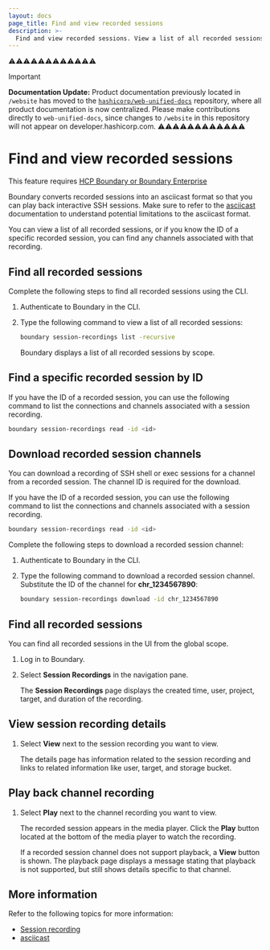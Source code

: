 ```yaml
---
layout: docs
page_title: Find and view recorded sessions
description: >-
  Find and view recorded sessions. View a list of all recorded sessions, or search for a specific recording. Download recorded sessions to meet compliance needs.
---
```


⚠️⚠️⚠️⚠️⚠️⚠️⚠️⚠️⚠️⚠️⚠️⚠️
> [!IMPORTANT]  
> **Documentation Update:** Product documentation previously located in `/website` has moved to the [`hashicorp/web-unified-docs`](https://github.com/hashicorp/web-unified-docs) repository, where all product documentation is now centralized. Please make contributions directly to `web-unified-docs`, since changes to `/website` in this repository will not appear on developer.hashicorp.com.
⚠️⚠️⚠️⚠️⚠️⚠️⚠️⚠️⚠️⚠️⚠️⚠️

# Find and view recorded sessions

<EnterpriseAlert product="boundary">This feature requires <a href="https://www.hashicorp.com/products/boundary">HCP Boundary or Boundary Enterprise</a></EnterpriseAlert>

Boundary converts recorded sessions into an asciicast format so that you can play back interactive SSH sessions.
Make sure to refer to the [asciicast](/boundary/docs/session-recording#asciicast) documentation to understand potential limitations to the asciicast format.

You can view a list of all recorded sessions, or if you know the ID of a specific recorded session, you can find any channels associated with that recording.

<Tabs>
<Tab heading="CLI">

## Find all recorded sessions

Complete the following steps to find all recorded sessions using the CLI.

1. Authenticate to Boundary in the CLI.
1. Type the following command to view a list of all recorded sessions:

   ```bash
   boundary session-recordings list -recursive
   ```

   Boundary displays a list of all recorded sessions by scope.

## Find a specific recorded session by ID

If you have the ID of a recorded session, you can use the following command to list the connections and channels associated with a session recording.

```bash
boundary session-recordings read -id <id>
```

## Download recorded session channels

You can download a recording of SSH shell or exec sessions for a channel from a recorded session.
The channel ID is required for the download.

If you have the ID of a recorded session, you can use the following command to list the connections and channels associated with a session recording.

```bash
boundary session-recordings read -id <id>
```

Complete the following steps to download a recorded session channel:

1. Authenticate to Boundary in the CLI.
1. Type the following command to download a recorded session channel.
Substitute the ID of the channel for **chr_1234567890**:

   ```bash
   boundary session-recordings download -id chr_1234567890
   ```

</Tab>
<Tab heading="Admin Console">

## Find all recorded sessions

You can find all recorded sessions in the UI from the global scope.

1. Log in to Boundary.
1. Select **Session Recordings** in the navigation pane.

   The **Session Recordings** page displays the created time, user, project,
   target, and duration of the recording.

## View session recording details

1. Select **View** next to the session recording you want to view.

   The details page has information related to the session recording and
   links to related information like user, target, and storage bucket.

## Play back channel recording

1. Select **Play** next to the channel recording you want to view.

   The recorded session appears in the media player.
   Click the **Play** button located at the bottom of the media player
   to watch the recording.

   If a recorded session channel does not support playback, a **View** button
   is shown. The playback page displays a message stating that playback
   is not supported, but still shows details specific to that channel.

</Tab>
</Tabs>

## More information

Refer to the following topics for more information:

- [Session recording](/boundary/docs/session-recording)
- [asciicast](/boundary/docs/session-recording#asciicast)
